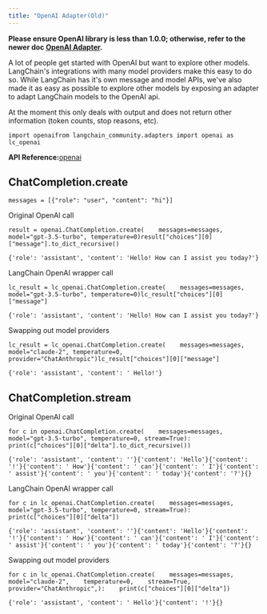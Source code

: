 ```yaml
---
title: "OpenAI Adapter(Old)"
---
```


**Please ensure OpenAI library is less than 1.0.0; otherwise, refer to the newer doc [OpenAI Adapter](/oss/integrations/adapters/openai).**

A lot of people get started with OpenAI but want to explore other models. LangChain's integrations with many model providers make this easy to do so. While LangChain has it's own message and model APIs, we've also made it as easy as possible to explore other models by exposing an adapter to adapt LangChain models to the OpenAI api.

At the moment this only deals with output and does not return other information (token counts, stop reasons, etc).

```
import openaifrom langchain_community.adapters import openai as lc_openai
```

**API Reference:**[openai](https://python.langchain.com/api_reference/community/adapters/langchain_community.adapters.openai.openai.html)

## ChatCompletion.create

```
messages = [{"role": "user", "content": "hi"}]
```

Original OpenAI call

```
result = openai.ChatCompletion.create(    messages=messages, model="gpt-3.5-turbo", temperature=0)result["choices"][0]["message"].to_dict_recursive()
```

```
{'role': 'assistant', 'content': 'Hello! How can I assist you today?'}
```

LangChain OpenAI wrapper call

```
lc_result = lc_openai.ChatCompletion.create(    messages=messages, model="gpt-3.5-turbo", temperature=0)lc_result["choices"][0]["message"]
```

```
{'role': 'assistant', 'content': 'Hello! How can I assist you today?'}
```

Swapping out model providers

```
lc_result = lc_openai.ChatCompletion.create(    messages=messages, model="claude-2", temperature=0, provider="ChatAnthropic")lc_result["choices"][0]["message"]
```

```
{'role': 'assistant', 'content': ' Hello!'}
```

## ChatCompletion.stream

Original OpenAI call

```
for c in openai.ChatCompletion.create(    messages=messages, model="gpt-3.5-turbo", temperature=0, stream=True):    print(c["choices"][0]["delta"].to_dict_recursive())
```

```
{'role': 'assistant', 'content': ''}{'content': 'Hello'}{'content': '!'}{'content': ' How'}{'content': ' can'}{'content': ' I'}{'content': ' assist'}{'content': ' you'}{'content': ' today'}{'content': '?'}{}
```

LangChain OpenAI wrapper call

```
for c in lc_openai.ChatCompletion.create(    messages=messages, model="gpt-3.5-turbo", temperature=0, stream=True):    print(c["choices"][0]["delta"])
```

```
{'role': 'assistant', 'content': ''}{'content': 'Hello'}{'content': '!'}{'content': ' How'}{'content': ' can'}{'content': ' I'}{'content': ' assist'}{'content': ' you'}{'content': ' today'}{'content': '?'}{}
```

Swapping out model providers

```
for c in lc_openai.ChatCompletion.create(    messages=messages,    model="claude-2",    temperature=0,    stream=True,    provider="ChatAnthropic",):    print(c["choices"][0]["delta"])
```

```
{'role': 'assistant', 'content': ' Hello'}{'content': '!'}{}
```
